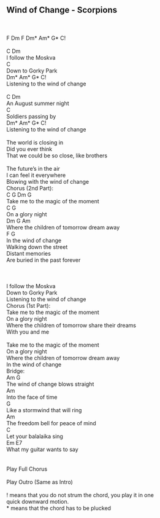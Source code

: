 ## Wind of Change - Scorpions\
\
\
F  Dm  F  Dm*  Am*  G*  C!\
\
C               Dm\
I follow the Moskva\
              C\
Down to Gorky Park\
                 Dm*      Am*  G* C!\
Listening to the wind of change\
\
C                Dm\
An August summer night\
                 C\
Soldiers passing by\
                 Dm*      Am*  G* C!\
Listening to the wind of change\
\
The world is closing in\
Did you ever think\
That we could be so close, like brothers\
\
The future's in the air\
I can feel it everywhere\
Blowing with the wind of change \
Chorus (2nd Part):\
C    G         Dm           G\
Take me to the magic of the moment\
     C     G\
On a glory night\
          Dm            G             Am\
Where the children of tomorrow dream away\
 F               G\
In the wind of change\
Walking down the street\
Distant memories\
Are buried in the past forever\
\
\
\
I follow the Moskva\
Down to Gorky Park\
Listening to the wind of change\
Chorus (1st Part):\
Take me to the magic of the moment\
On a glory night\
Where the children of tomorrow share their dreams\
With you and me\
\
Take me to the magic of the moment\
On a glory night\
Where the children of tomorrow dream away\
In the wind of change\
Bridge:\
Am                        G\
The wind of change blows straight\
                  Am\
Into the face of time\
                           G\
Like a stormwind that will ring\
                              Am\
The freedom bell for peace of mind\
                   C\
Let your balalaika sing\
                        Em     E7\
What my guitar wants to say\
\
\
Play Full Chorus\
\
Play Outro (Same as Intro)\
\
! means that you do not strum the chord, you play it in one \
  quick downward motion.\
* means that the chord has to be plucked\
\
